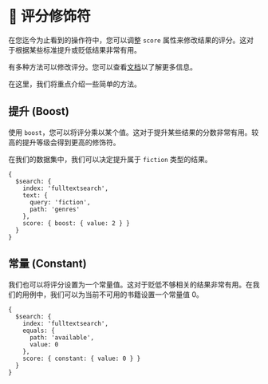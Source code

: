 # 📘 评分修饰符

在您迄今为止看到的操作符中，您可以调整 `score` 属性来修改结果的评分。这对于根据某些标准提升或贬低结果非常有用。

有多种方法可以修改评分。您可以查看[文档](https://www.mongodb.com/docs/atlas/atlas-search/score/modify-score/)以了解更多信息。

在这里，我们将重点介绍一些简单的方法。

## 提升 (Boost)

使用 `boost`，您可以将评分乘以某个值。这对于提升某些结果的分数非常有用。较高的提升等级会得到更高的修饰符。

在我们的数据集中，我们可以决定提升属于 `fiction` 类型的结果。

```
{
  $search: {
    index: 'fulltextsearch',
    text: {
      query: 'fiction',
      path: 'genres'
    },
    score: { boost: { value: 2 } }
  }
}
```

## 常量 (Constant)

我们也可以将评分设置为一个常量值。这对于贬低不够相关的结果非常有用。在我们的用例中，我们可以为当前不可用的书籍设置一个常量值 0。

```
{
  $search: {
    index: 'fulltextsearch',
    equals: {
      path: 'available',
      value: 0
    },
    score: { constant: { value: 0 } }
  }
}
```